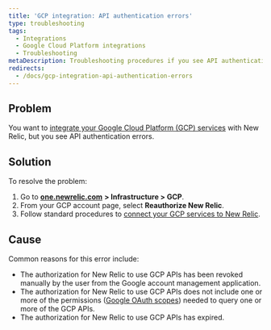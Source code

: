 ```yaml
---
title: 'GCP integration: API authentication errors'
type: troubleshooting
tags:
  - Integrations
  - Google Cloud Platform integrations
  - Troubleshooting
metaDescription: Troubleshooting procedures if you see API authentication errors when integrating Google Cloud Platform services with New Relic Infrastructure.
redirects:
  - /docs/gcp-integration-api-authentication-errors
---
```


## Problem

You want to [integrate your Google Cloud Platform (GCP) services](/docs/introduction-google-cloud-platform-integrations) with New Relic, but you see API authentication errors.

## Solution

To resolve the problem:

1. Go to [**one.newrelic.com**](http://one.newrelic.com) **> Infrastructure > GCP**.
2. From your GCP account page, select **Reauthorize New Relic**.
3. Follow standard procedures to [connect your GCP services to New Relic](/docs/infrastructure/gcp-integrations#connect).

## Cause

Common reasons for this error include:

* The authorization for New Relic to use GCP APIs has been revoked manually by the user from the Google account management application.
* The authorization for New Relic to use GCP APIs does not include one or more of the permissions ([Google OAuth scopes](https://developers.google.com/identity/protocols/googlescopes)) needed to query one or more of the GCP APIs.
* The authorization for New Relic to use GCP APIs has expired.
